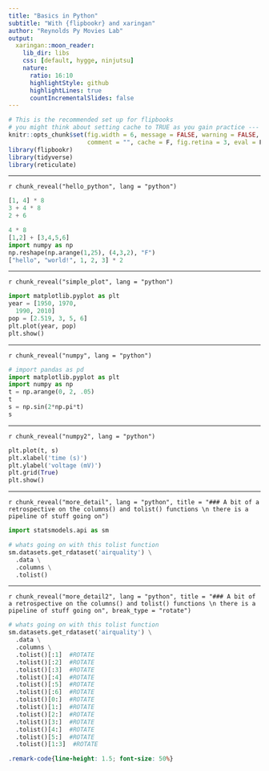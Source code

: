 ```yaml
---
title: "Basics in Python"
subtitle: "With {flipbookr} and xaringan"
author: "Reynolds Py Movies Lab"
output:
  xaringan::moon_reader:
    lib_dir: libs
    css: [default, hygge, ninjutsu]
    nature:
      ratio: 16:10
      highlightStyle: github
      highlightLines: true
      countIncrementalSlides: false
---
```





```r
# This is the recommended set up for flipbooks
# you might think about setting cache to TRUE as you gain practice --- building flipbooks from scracth can be time consuming
knitr::opts_chunk$set(fig.width = 6, message = FALSE, warning = FALSE, 
                      comment = "", cache = F, fig.retina = 3, eval = F)
library(flipbookr)
library(tidyverse)
library(reticulate)
```



---

`r chunk_reveal("hello_python", lang = "python")`


```python
[1, 4] * 8
3 + 4 * 8 
2 + 6

4 * 8
[1,2] + [3,4,5,6]
import numpy as np
np.reshape(np.arange(1,25), (4,3,2), "F")
["hello", "world!", 1, 2, 3] * 2
```

---

`r chunk_reveal("simple_plot", lang = "python")`


```python
import matplotlib.pyplot as plt
year = [1950, 1970, 
  1990, 2010]
pop = [2.519, 3, 5, 6]
plt.plot(year, pop)
plt.show()
```




---

`r chunk_reveal("numpy", lang = "python")`


```python
# import pandas as pd
import matplotlib.pyplot as plt
import numpy as np
t = np.arange(0, 2, .05)
t
s = np.sin(2*np.pi*t)
s
```


---

`r chunk_reveal("numpy2", lang = "python")`


```python
plt.plot(t, s)
plt.xlabel('time (s)')
plt.ylabel('voltage (mV)')
plt.grid(True)
plt.show()
```



---

`r chunk_reveal("more_detail", lang = "python", title = "### A bit of a retrospective on the columns() and tolist() functions \n there is a pipeline of stuff going on")`



```python
import statsmodels.api as sm

# whats going on with this tolist function
sm.datasets.get_rdataset('airquality') \
  .data \
  .columns \
  .tolist()
```


---

`r chunk_reveal("more_detail2", lang = "python", title = "### A bit of a retrospective on the columns() and tolist() functions \n there is a pipeline of stuff going on", break_type = "rotate")`



```python
# whats going on with this tolist function
sm.datasets.get_rdataset('airquality') \
  .data \
  .columns \
  .tolist()[:1]  #ROTATE
  .tolist()[:2]  #ROTATE
  .tolist()[:3]  #ROTATE
  .tolist()[:4]  #ROTATE
  .tolist()[:5]  #ROTATE
  .tolist()[:6]  #ROTATE
  .tolist()[0:]  #ROTATE
  .tolist()[1:]  #ROTATE
  .tolist()[2:]  #ROTATE
  .tolist()[3:]  #ROTATE
  .tolist()[4:]  #ROTATE
  .tolist()[5:]  #ROTATE
  .tolist()[1:3]  #ROTATE
```





```css
.remark-code{line-height: 1.5; font-size: 50%}
```
